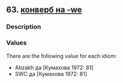 ## 63. <a href =  'https://agricolamz.github.io/The_Circassian_Isoglosses_Database/63.html'>конверб на -we</a>
### Description



### Values
There are the following value for each idiom:

* Abzakh  да [Кумахова 1972: 81] 
* SWC  да [Кумахова 1972: 81] 

